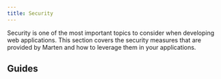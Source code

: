 ```yaml
---
title: Security
---
```



Security is one of the most important topics to consider when developing web applications. This section covers the security measures that are provided by Marten and how to leverage them in your applications.

## Guides

<div className="row category-index-row">
  <article key="introduction" className="col col--6">
    <DocCard item={{type: "link", href: "./security/introduction", label: "Introduction", docId: "security/introduction" }} />
  </article>
  <article key="csrf" className="col col--6">
    <DocCard item={{type: "link", href: "./security/csrf", label: "CSRF protection", docId: "security/csrf" }} />
  </article>
  <article key="clickjacking" className="col col--6">
    <DocCard item={{type: "link", href: "./security/clickjacking", label: "Clickjacking protection", docId: "security/clickjacking" }} />
  </article>
  <article key="content-security-policy" className="col col--6">
    <DocCard item={{type: "link", href: "./security/content-security-policy", label: "Content Security Policy", docId: "security/content-security-policy" }} />
  </article>
</div>
